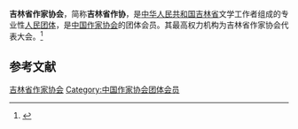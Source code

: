 {{Infobox PRCG
|机构名称 = 吉林省作家协会
|color    = #014099
|标志1    =
|届数     = 
|任期始   = 
|任期终   =
|职位1    = 主席
|人员1    = [[金仁顺|金仁顺]]
|职位2    = 副主席
|人员2    = 
|人数2    = 
|职位3    = 
|人员3    =
|组织法规 = 吉林省作家协会章程
|上级机构 = [[中国作家协会|中国作家协会]]
|机构类型 = [[人民团体|人民团体]]
|行政级别 = 正厅级
|中共上级 = [[中国共产党吉林省委员会|中国共产党吉林省委员会]]
|中共本级 = 中国共产党吉林省作家协会党组
|场所1    =
|地址1    =
|时期1    =
|机构1    = 
|时期2    = 
|机构2    =
|邮编1    =
|电话1    =
|官网1    =
}}
'''吉林省作家协会'''，简称'''吉林省作协'''，是[[中华人民共和国|中华人民共和国]][[吉林省|吉林省]]文学工作者组成的专业性[[人民团体|人民团体]]，是[[中国作家协会|中国作家协会]]的团体会员。其最高权力机构为吉林省作家协会代表大会。<ref>{{Cite web|title=中国作家协会章程|url=http://www.chinawriter.com.cn/zx/2012/2012-02-28/2829.html|accessdate=2020-08-26|work=中国作家网|archiveurl=https://web.archive.org/web/20120507083613/http://www.chinawriter.com.cn/zx/2012/2012-02-28/2829.html|archivedate=2012-05-07|dead-url=yes}}</ref>

== 参考文献 ==
{{reflist}}

{{中华人民共和国省级行政区作家协会}}

{{Authority control}}
[[Category:吉林省作家协会|]]
[[Category:中国作家协会团体会员|Category:中国作家协会团体会员]]